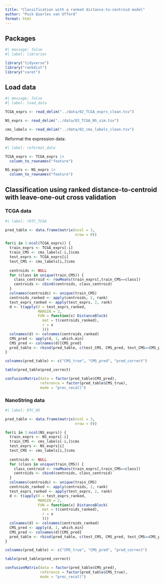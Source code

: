 ```yaml
---
title: "Classification with a ranked distance-to-centroid model"
author: "Puck Quarles van Ufford"
format: html
---
```


## Packages

```r
#| message: false
#| label: libraries

library("tidyverse")
library("rankdist")
library("caret")
```

## Load data

```r
#| message: false
#| label: load_data

TCGA_exprs <- read_delim("../data/02_TCGA_exprs_clean.tsv")

NS_exprs <- read_delim("../data/03_TCGA_NS_sim.tsv")

cms_labels <- read_delim("../data/02_cms_labels_clean.tsv")
```

Reformat the expression data:

```r
#| label: reformat_data

TCGA_exprs <- TCGA_exprs |> 
  column_to_rownames("feature")

NS_exprs <- NS_exprs |> 
  column_to_rownames("feature")
```

## Classification using ranked distance-to-centroid with leave-one-out cross validation

### TCGA data

```r
#| label: rDTC_TCGA

pred_table <- data.frame(matrix(ncol = 3,
                                nrow = 0))

for(i in 1:ncol(TCGA_exprs)) {
  train_exprs <- TCGA_exprs[-i]
  train_CMS <- cms_labels[-i,]$cms
  test_exprs <- TCGA_exprs[i]
  test_CMS <- cms_labels[i,]$cms
  
  centroids <- NULL
  for (class in unique(train_CMS)) {
    class_centroid <- rowMeans(train_exprs[,train_CMS==class])
    centroids <- cbind(centroids, class_centroid)
  }
  colnames(centroids) <- unique(train_CMS)
  centroids_ranked <- apply(centroids, 2, rank)
  test_exprs_ranked <- apply(test_exprs, 2, rank)
  d <- t(apply(X = test_exprs_ranked, 
               MARGIN = 2, 
               FUN = function(x) DistanceBlock(
                 mat = t(centroids_ranked), 
                 r = x
                 )))
  colnames(d) <- colnames(centroids_ranked)
  CMS_pred <- apply(d, 1, which.min)
  CMS_pred <- colnames(d)[CMS_pred]
  pred_table <- rbind(pred_table, c(test_CMS, CMS_pred, test_CMS==CMS_pred))
}

colnames(pred_table) <- c("CMS_true", "CMS_pred", "pred_correct")

table(pred_table$pred_correct)

confusionMatrix(data = factor(pred_table$CMS_pred), 
                reference = factor(pred_table$CMS_true), 
                mode = "prec_recall")
```

### NanoString data

```r
#| label: DTC_NS

pred_table <- data.frame(matrix(ncol = 3,
                                nrow = 0))

for(i in 1:ncol(NS_exprs)) {
  train_exprs <- NS_exprs[-i]
  train_CMS <- cms_labels[-i,]$cms
  test_exprs <- NS_exprs[i]
  test_CMS <- cms_labels[i,]$cms
  
  centroids <- NULL
  for (class in unique(train_CMS)) {
    class_centroid <- rowMeans(train_exprs[,train_CMS==class])
    centroids <- cbind(centroids, class_centroid)
  }
  colnames(centroids) <- unique(train_CMS)
  centroids_ranked <- apply(centroids, 2, rank)
  test_exprs_ranked <- apply(test_exprs, 2, rank)
  d <- t(apply(X = test_exprs_ranked, 
               MARGIN = 2, 
               FUN = function(x) DistanceBlock(
                 mat = t(centroids_ranked), 
                 r = x
                 )))
  colnames(d) <- colnames(centroids_ranked)
  CMS_pred <- apply(d, 1, which.min)
  CMS_pred <- colnames(d)[CMS_pred]
  pred_table <- rbind(pred_table, c(test_CMS, CMS_pred, test_CMS==CMS_pred))
}

colnames(pred_table) <- c("CMS_true", "CMS_pred", "pred_correct")

table(pred_table$pred_correct)

confusionMatrix(data = factor(pred_table$CMS_pred), 
                reference = factor(pred_table$CMS_true), 
                mode = "prec_recall")
```
